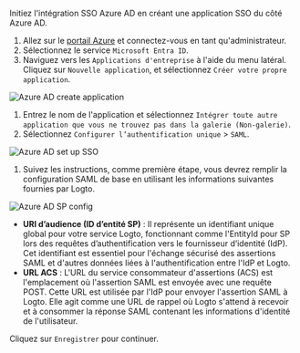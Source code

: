 
Initiez l'intégration SSO Azure AD en créant une application SSO du côté Azure AD.

1. Allez sur le [portail Azure](https://portal.azure.com/) et connectez-vous en tant qu'administrateur.
2. Sélectionnez le service `Microsoft Entra ID`.
3. Naviguez vers les `Applications d'entreprise` à l'aide du menu latéral. Cliquez sur `Nouvelle application`, et sélectionnez `Créer votre propre application`.

<img src={azureAdCreateApplicationImage} alt="Azure AD create application" />

1. Entrez le nom de l'application et sélectionnez `Intégrer toute autre application que vous ne trouvez pas dans la galerie (Non-galerie)`.
2. Sélectionnez `Configurer l’authentification unique` > `SAML`.

<img src={azureAdSetUpSingleSignOnImage} alt="Azure AD set up SSO" />

1. Suivez les instructions, comme première étape, vous devrez remplir la configuration SAML de base en utilisant les informations suivantes fournies par Logto.

<img src={azureAdSpConfigImage} alt="Azure AD SP config" />

- **URI d’audience (ID d’entité SP)** : Il représente un identifiant unique global pour votre service Logto, fonctionnant comme l'EntityId pour SP lors des requêtes d’authentification vers le fournisseur d’identité (IdP). Cet identifiant est essentiel pour l'échange sécurisé des assertions SAML et d'autres données liées à l'authentification entre l'IdP et Logto.
- **URL ACS** : L'URL du service consommateur d'assertions (ACS) est l'emplacement où l'assertion SAML est envoyée avec une requête POST. Cette URL est utilisée par l'IdP pour envoyer l'assertion SAML à Logto. Elle agit comme une URL de rappel où Logto s'attend à recevoir et à consommer la réponse SAML contenant les informations d'identité de l'utilisateur.

Cliquez sur `Enregistrer` pour continuer.
